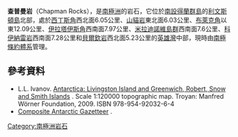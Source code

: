 {{coord|62|29|42.8|S|60|28|55.4|W|display=title}}

'''查普曼岩'''（Chapman Rocks），是[[南極洲|南極洲]]的岩石，它位於[[南設得蘭群島|南設得蘭群島]]的[[利文斯頓島|利文斯頓島]]北部，處於[[西丁斯角|西丁斯角]]西北面6.05公里、[[山貓岩|山貓岩]]東北面6.03公里、[[布萊克角|布萊克角]]以東12.09公里、[[伊拉塔伊斯角|伊拉塔伊斯角]]西南面7.97公里、[[米拉迪諾維島群|米拉迪諾維島群]]西南面7.6公里、[[科伊納雷岩|科伊納雷岩]]西南面7.28公里和[[貝爾欽岩|貝爾欽岩]]西北面5.23公里的[[英雄灣|英雄灣]]中部，現時由[[南極條約體系|南極條約體系]]管理。

==參考資料==
* L.L. Ivanov. [http://apcbg.org/image023.jpg Antarctica: Livingston Island and Greenwich, Robert, Snow and Smith Islands] {{Wayback|url=http://apcbg.org/image023.jpg |date=20080424075823 }}. Scale 1:120000 topographic map.  Troyan: Manfred Wörner Foundation, 2009.  ISBN 978-954-92032-6-4
*[http://data.aad.gov.au/aadc/gaz/scar/ Composite Antarctic Gazetteer] {{WebCite|url=https://www.webcitation.org/5ug2CfC7m?url=http://data.aad.gov.au/aadc/gaz/scar/ |date=20101202140255 |dateformat=iso }}.

{{南设得兰群岛}}

{{Antarctica-geo-stub}}

[[Category:南極洲岩石|Category:南極洲岩石]]